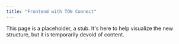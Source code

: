 ```yaml
---
title: "Frontend with TON Connect"
---
```


This page is a placeholder, a stub. It's here to help visualize the new structure, but it is temporarily devoid of content.
